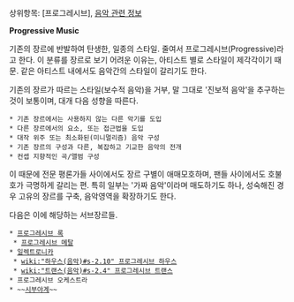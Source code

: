 상위항목: [프로그레시브], [[음악 관련 정보]]

'''Progressive Music'''

기존의 장르에 반발하여 탄생한, 일종의 스타일. 줄여서 프로그레시브(Progressive)라고 한다. 이 분류를 장르로 보기 어려운 이유는, 아티스트 별로 스타일이 제각각이기 때문. 같은 아티스트 내에서도 음악간의 스타일이 갈리기도 한다.

기존의 장르가 따르는 스타일(보수적 음악)을 거부, 말 그대로 '진보적 음악'을 추구하는 것이 보통이며, 대개 다음 성향을 따른다.

 * 기존 장르에서는 사용하지 않는 다른 악기를 도입
 * 다른 장르에서의 요소, 또는 접근법을 도입
 * 대작 위주 또는 최소화된(미니멀리즘) 음악 구성
 * 기존 장르의 구성과 다른, 복잡하고 기교한 음악의 전개
 * 컨셉 지향적인 곡/앨범 구성

이 때문에 전문 평론가들 사이에서도 장르 구별이 애매모호하며, 팬들 사이에서도 호불호가 극명하게 갈리는 편. 특히 일부는 '가짜 음악'이라며 매도하기도 하나, 성숙해진 경우 고유의 장르를 구축, 음악영역을 확장하기도 한다.

다음은 이에 해당하는 서브장르들.

 * [[프로그레시브 록]]
  * [[프로그레시브 메탈]]
 * [[일렉트로니카]]
  * [[wiki:"하우스(음악)#s-2.10" 프로그레시브 하우스]]
  * [[wiki:"트랜스(음악)#s-2.4" 프로그레시브 트랜스]]
 * 프로그레시브 오케스트라
 * ~~[[시부야계]]~~
